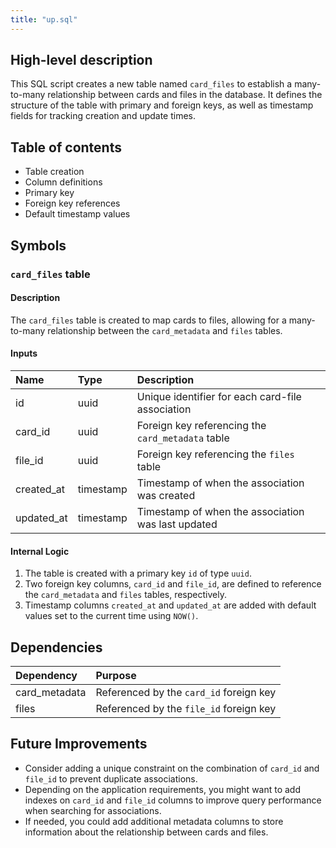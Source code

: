 ```yaml
---
title: "up.sql"
---
```


## High-level description
This SQL script creates a new table named `card_files` to establish a many-to-many relationship between cards and files in the database. It defines the structure of the table with primary and foreign keys, as well as timestamp fields for tracking creation and update times.

## Table of contents
- Table creation
- Column definitions
- Primary key
- Foreign key references
- Default timestamp values

## Symbols

### `card_files` table
#### Description
The `card_files` table is created to map cards to files, allowing for a many-to-many relationship between the `card_metadata` and `files` tables.

#### Inputs
| Name | Type | Description |
|:-----|:-----|:------------|
| id | uuid | Unique identifier for each card-file association |
| card_id | uuid | Foreign key referencing the `card_metadata` table |
| file_id | uuid | Foreign key referencing the `files` table |
| created_at | timestamp | Timestamp of when the association was created |
| updated_at | timestamp | Timestamp of when the association was last updated |

#### Internal Logic
1. The table is created with a primary key `id` of type `uuid`.
2. Two foreign key columns, `card_id` and `file_id`, are defined to reference the `card_metadata` and `files` tables, respectively.
3. Timestamp columns `created_at` and `updated_at` are added with default values set to the current time using `NOW()`.

## Dependencies
| Dependency | Purpose |
|:-----------|:--------|
| card_metadata | Referenced by the `card_id` foreign key |
| files | Referenced by the `file_id` foreign key |

## Future Improvements
- Consider adding a unique constraint on the combination of `card_id` and `file_id` to prevent duplicate associations.
- Depending on the application requirements, you might want to add indexes on `card_id` and `file_id` columns to improve query performance when searching for associations.
- If needed, you could add additional metadata columns to store information about the relationship between cards and files.